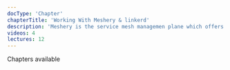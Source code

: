 ---
docType: 'Chapter'
chapterTitle: 'Working With Meshery & linkerd'
description: 'Meshery is the service mesh managemen plane which offers lifecycle, configuration, and performance management of service meshes and their workloads.'
videos: 4
lectures: 12
---

Chapters available